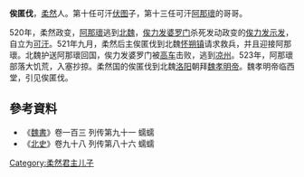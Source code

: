 '''俟匿伐'''，[[柔然|柔然]]人。第十任可汗[[伏图|伏图]]子，第十三任可汗[[阿那瓌|阿那瓌]]的哥哥。

520年，柔然政变，[[阿那瓌|阿那瓌]]逃到[[北魏|北魏]]，[[俟力发婆罗门|俟力发婆罗门]]杀死发动政变的[[俟力发示发|俟力发示发]]，自立为[[可汗|可汗]]。521年九月，柔然后主俟匿伐到北魏[[怀朔镇|怀朔镇]]请求救兵，并且迎接阿那瓌。北魏护送阿那瓌回国，俟力发婆罗门被[[高车|高车]]击败，逃到[[凉州|凉州]]。523年，阿那瓌部落大饥荒，入塞抄掠。柔然国的俟匿伐到北魏[[洛阳|洛阳]]朝拜[[魏孝明帝|魏孝明帝]]。魏孝明帝临西堂，引见俟匿伐。

== 參考資料 ==
*《[[魏書|魏書]]》卷一百三 列传第九十一 蠕蠕
*《[[北史|北史]]》卷九十八 列传第八十六 蠕蠕

[[Category:柔然君主儿子|Category:柔然君主儿子]]